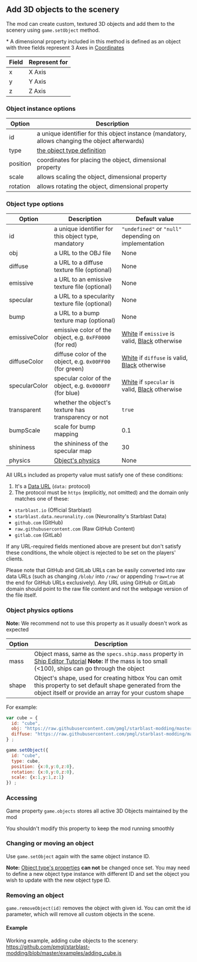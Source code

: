 ## Add 3D objects to the scenery


The mod can create custom, textured 3D objects and add them to the scenery using `game.setObject` method.

\* A dimensional property included in this method is defined as an object with three fields represent 3 Axes in [Coordinates](#coordinates)

| Field | Represent for |
| - | - |
| x | X Axis |
| y | Y Axis |
| z | Z Axis |

### Object instance options
| Option | Description |
| - | - |
| id | a unique identifier for this object instance (mandatory, allows changing the object afterwards) |
| type | [the object type definition](#object-type-options) |
| position | coordinates for placing the object, dimensional property |
| scale | allows scaling the object, dimensional property |
| rotation | allows rotating the object, dimensional property |

### Object type options
| Option | Description | Default value |
| - | - | - |
| id | a unique identifier for this object type, mandatory | `"undefined"` or `"null"` depending on implementation |
| obj | a URL to the OBJ file | None |
| diffuse | a URL to a diffuse texture file (optional) | None |
| emissive | a URL to an emissive texture file (optional) | None |
| specular | a URL to a specularity texture file (optional) | None |
| bump | a URL to a bump texture map (optional) | None |
| emissiveColor | emissive color of the object, e.g. `0xFF0000` (for red) | [White](https://convertingcolors.com/hex-color-FFFFFF.html) if `emissive` is valid, [Black](https://convertingcolors.com/hex-color-000000.html) otherwise |
| diffuseColor | diffuse color of the object, e.g. `0x00FF00` (for green) | [White](https://convertingcolors.com/hex-color-FFFFFF.html) if `diffuse` is valid, [Black](https://convertingcolors.com/hex-color-000000.html) otherwise |
| specularColor | specular color of the object, e.g. `0x0000FF` (for blue) | [White](https://convertingcolors.com/hex-color-FFFFFF.html) if `specular` is valid, [Black](https://convertingcolors.com/hex-color-000000.html) otherwise |
| transparent | whether the object's texture has transparency or not | `true` |
| bumpScale | scale for bump mapping | 0.1 |
| shininess | the shininess of the specular map | 30 |
| physics | [Object's physics](#object-physics-options) | None |

All URLs included as property value must satisfy one of these conditions:
1. It's a [Data URL](https://developer.mozilla.org/en-US/docs/Web/HTTP/Basics_of_HTTP/Data_URLs) (`data:` protocol)
1. The protocol must be `https` (explicitly, not omitted) and the domain only matches one of these:
  * `starblast.io` (Official Starblast)
  * `starblast.data.neuronality.com` (Neuronality's Starblast Data)
  * `github.com` (GitHub)
  * `raw.githubusercontent.com` (Raw GitHub Content)
  * `gitlab.com` (GitLab)

If any URL-required fields mentioned above are present but don't satisfy these conditions, the whole object is rejected to be set on the players' clients.

Please note that GitHub and GitLab URLs can be easily converted into raw data URLs (such as changing `/blob/` into `/raw/` or appending `?raw=true` at the end for GitHub URLs exclusively). Any URL using GitHub or GitLab domain should point to the raw file content and not the webpage version of the file itself.

### Object physics options
**Note:** We recommend not to use this property as it usually doesn't work as expected

| Option | Description |
| - | - |
| mass | Object mass, same as the `specs.ship.mass` property in [Ship Editor Tutorial](https://starblast.fandom.com/wiki/Ship_Editor_Tutorial) **Note:** If the mass is too small (\<100), ships can go through the object |
| shape | Object's shape, used for creating hitbox You can omit this property to set default shape generated from the object itself or provide an array for your custom shape |

For example:
```js copy
var cube = {
  id: "cube",
  obj: "https://raw.githubusercontent.com/pmgl/starblast-modding/master/objects/cube/cube.obj",
  diffuse: "https://raw.githubusercontent.com/pmgl/starblast-modding/master/objects/cube/diffuse.jpg"
} ;

game.setObject({
  id: "cube",
  type: cube,
  position: {x:0,y:0,z:0},
  rotation: {x:0,y:0,z:0},
  scale: {x:1,y:1,z:1}
}) ;
```

### Accessing
Game property `game.objects` stores all active 3D Objects maintained by the mod

You shouldn't modify this property to keep the mod running smoothly
### Changing or moving an object
Use `game.setObject` again with the same object instance ID.

**Note:** [Object type's properties](#object-type-options) **can not** be changed once set. You may need to define a new object type instance with different ID and set the object you wish to update with the new object type ID.

### Removing an object
`game.removeObject(id)` removes the object with given id. You can omit the id parameter, which will remove all custom objects in the scene.
#### Example
Working example, adding cube objects to the scenery: https://github.com/pmgl/starblast-modding/blob/master/examples/adding_cube.js
